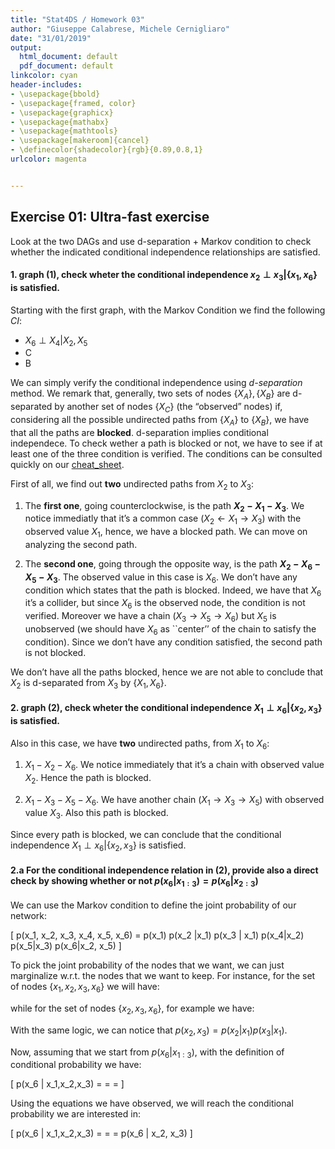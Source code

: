```yaml
---
title: "Stat4DS / Homework 03"
author: "Giuseppe Calabrese, Michele Cernigliaro"
date: "31/01/2019"
output:
  html_document: default
  pdf_document: default
linkcolor: cyan
header-includes:
- \usepackage{bbold}
- \usepackage{framed, color}
- \usepackage{graphicx}
- \usepackage{mathabx}
- \usepackage{mathtools}
- \usepackage[makeroom]{cancel}
- \definecolor{shadecolor}{rgb}{0.89,0.8,1}
urlcolor: magenta


---
```




## Exercise 01: Ultra-fast exercise

Look at the two DAGs and use d-separation + Markov condition to check whether the indicated conditional independence relationships are satisfied.

#### 1. graph (1), check wheter the conditional independence $x_2 \perp x_3 | \{x_1,x_6\}$ is satisfied.

Starting with the first graph, with the Markov Condition we find the following _CI_:

* $X_6 \perp X_4 | X_2, X_5$
* C
* B

We can simply verify the conditional independence using *d-separation* method. We remark that, generally, two sets of nodes $\{X_A\}, \{X_B\}$ are d-separated by another set of nodes $\{X_C\}$ (the "observed" nodes) if, considering all the possible undirected paths from $\{X_A\}$ to $\{X_B\}$, we have that all the paths are **blocked**. d-separation implies conditional independece. To check wether a path is blocked or not, we have to see if at least one of the three condition is verified. The conditions can be consulted quickly on our [cheat_sheet](https://elearning.uniroma1.it/pluginfile.php/588226/mod_assign/intro/cheat_sheet_complete_v2.pdf).

First of all, we find out **two** undirected paths from $X_2$ to $X_3$:

1. The **first one**, going counterclockwise, is the path **$X_2 - X_1 - X_3$**. We notice immediatly that it's a common case ($X_2 \leftarrow X_1 \rightarrow X_3$) with the observed value $X_1$, hence, we have a blocked path. We can move on analyzing the second path.


2. The **second one**, going through the opposite way, is the path **$X_2 - X_6 - X_5 - X_3$**. The observed value in this case is $X_6$. We don't have any condition which states that the path is blocked. Indeed, we have that $X_6$ it's a collider, but since $X_6$ is the observed node, the condition is not verified.  Moreover we have a chain ($X_3 \rightarrow X_5 \rightarrow X_6$) but $X_5$ is unobserved (we should have $X_6$ as ``center'' of the chain to satisfy the condition). Since we don't have any condition satisfied, the second path is not blocked.

We don't have all the paths blocked, hence we are not able to conclude that $X_2$ is d-separated from $X_3$ by $\{X_1,X_6\}$.




#### 2. graph (2), check wheter the conditional independence $X_1 \perp x_6 | \{x_2,x_3\}$ is satisfied.

Also in this case, we have **two** undirected paths, from $X_1$ to $X_6$:

1. $X_1 - X_2 - X_6$. We notice immediately that it's a chain with observed value $X_2$. Hence the path is blocked.

2. $X_1 - X_3 - X_5 - X_6$. We have another chain ($X_1 \rightarrow X_3 \rightarrow X_5$) with observed value $X_3$. Also this path is blocked.

Since every path is blocked, we can conclude that the conditional independence $X_1 \perp x_6 | \{x_2,x_3\}$ is satisfied.

#### 2.a For the conditional independence relation in (2), provide also a direct check by showing whether or not $p(x_6 | x_{1:3}) = p(x_6 | x_{2:3}$)



We can use the Markov condition to define the joint probability of our network:

\[
p(x_1, x_2, x_3, x_4, x_5, x_6) = p(x_1) p(x_2 |x_1) p(x_3 | x_1) p(x_4|x_2) p(x_5|x_3) p(x_6|x_2, x_5)
\]

To pick the joint probability of the nodes that we want, we can just marginalize w.r.t. the nodes that we want to keep. For instance, for the set of nodes $\{x_1,x_2,x_3, x_6\}$ we will have:

\begin{equation} 
\begin{split}
p(x_1, x_2, x_3, x_6) & = \sum_{x_4} \sum_{x_5} p(x_1) p(x_2 |x_1) p(x_3 | x_1) p(x_4|x_2) p(x_5|x_3) p(x_6|x_2, x_5) \\
& = p(x_1) p(x_2 |x_1) p(x_3 | x_1) \sum_{x_4} p(x_4|x_2) \sum_{x_5} p(x_5|x_3) p(x_6|x_2, x_5) \\
& = p(x_1) p(x_2 | x_1) p(x_3 | x_1) p(x_6 | x_2, x_5)
\end{split}
\end{equation}

while for the set of nodes $\{x_2, x_3, x_6\}$, for example we have:

\begin{equation} 
\begin{split}
p( x_2, x_3, x_6) & = \sum_{x_1} \sum_{x_4} \sum_{x_5} p(x_1) p(x_2 |x_1) p(x_3 | x_1) p(x_4|x_2) p(x_5|x_3) p(x_6|x_2, x_5) \\
& = \sum_{x_1} p(x_1) \cdot p(x_2 |x_1) p(x_3 | x_1) \sum_{x_4} p(x_4|x_2) \sum_{x_5} p(x_5|x_3) p(x_6|x_2, x_5) \\
& = p(x_2 | x_1) p(x_3 | x_1) p(x_6 | x_2, x_5)
\end{split}
\end{equation}

With the same logic, we can notice that $p(x_2,x_3) = p(x_2 | x_1) p(x_3 | x_1)$. 

Now, assuming that we start from $p(x_6 | x_{1:3})$, with the definition of conditional probability we have:

\[
p(x_6 | x_1,x_2,x_3) = \frac{p(x_1,x_2,x_3,x_6)}{p(x_1,x_2,x_3)} = \frac{p(x_1) p(x_2 | x_1) p(x_3 | x_1) p(x_6 | x_2, x_5)}{p(x_1) p(x_2 | x_1) p(x_3 | x_1)} = \frac{p(x_2 | x_1) p(x_3 | x_1) p(x_6 | x_2, x_5)}{p(x_2 | x_1) p(x_3 | x_1)}
\]

Using the equations we have observed, we will reach the conditional probability we are interested in:

\[
p(x_6 | x_1,x_2,x_3) = \frac{p(x_2 | x_1) p(x_3 | x_1) p(x_6 | x_2, x_5)}{p(x_2 | x_1) p(x_3 | x_1)} = \frac{p(x_2,x_3,x_6)}{p(x_2,x_3)} = p(x_6 | x_2, x_3)
\]

